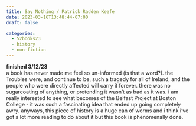 ```yaml
---
title: Say Nothing / Patrick Radden Keefe
date: 2023-03-16T13:48:44-07:00
draft: false

categories:
  - 52books23
  - history
  - non-fiction
---
```


**finished 3/12/23** \
a book has never made me feel so un-informed (is that a word?). the Troubles were, and continue to be, such a tragedy for all of Ireland, and the people who were directly affected will carry it forever. there was no sugarcoating of anything, or pretending it wasn't as bad as it was. i am really interested to see what becomes of the Belfast Project at Boston College - it was such a fascinating idea that ended up going completely awry. anyways, this piece of history is a huge can of worms and i think i've got a lot more reading to do about it but this book is phenomenally done.